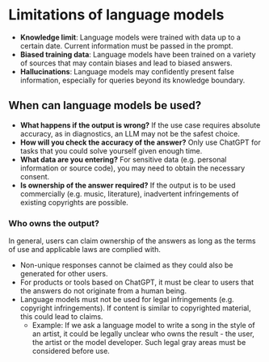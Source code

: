 # Limitations of language models

- **Knowledge limit**: Language models were trained with data up to a certain date. Current information must be passed in the prompt.
- **Biased training data**: Language models have been trained on a variety of sources that may contain biases and lead to biased answers.
- **Hallucinations**: Language models may confidently present false information, especially for queries beyond its knowledge boundary.

## When can language models be used?

- **What happens if the output is wrong?** If the use case requires absolute accuracy, as in diagnostics, an LLM may not be the safest choice.
- **How will you check the accuracy of the answer?** Only use ChatGPT for tasks that you could solve yourself given enough time.
- **What data are you entering?** For sensitive data (e.g. personal information or source code), you may need to obtain the necessary consent.
- **Is ownership of the answer required?** If the output is to be used commercially (e.g. music, literature), inadvertent infringements of existing copyrights are possible.

### Who owns the output?

In general, users can claim ownership of the answers as long as the terms of use and applicable laws are complied with.

- Non-unique responses cannot be claimed as they could also be generated for other users.
- For products or tools based on ChatGPT, it must be clear to users that the answers do not originate from a human being.
- Language models must not be used for legal infringements (e.g. copyright infringements). If content is similar to copyrighted material, this could lead to claims.
  - Example: If we ask a language model to write a song in the style of an artist, it could be legally unclear who owns the result - the user, the artist or the model developer. Such legal gray areas must be considered before use.
